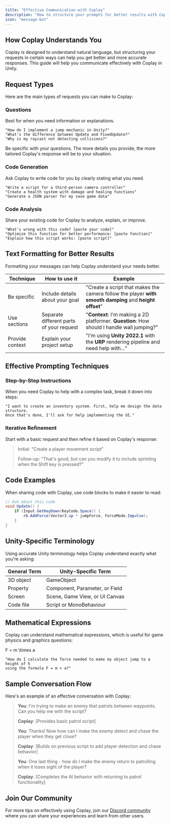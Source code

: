 ```yaml
---
title: "Effective Communication with Coplay"
description: "How to structure your prompts for better results with Coplay"
icon: "message-bot"
---
```


## How Coplay Understands You

Coplay is designed to understand natural language, but structuring your requests in certain ways can help you get better and more accurate responses. This guide will help you communicate effectively with Coplay in Unity.

## Request Types

Here are the main types of requests you can make to Coplay:

### Questions

Best for when you need information or explanations.

```
"How do I implement a jump mechanic in Unity?"
"What's the difference between Update and FixedUpdate?"
"Why is my raycast not detecting collisions?"
```

<Tip>
  Be specific with your questions. The more details you provide, the more
  tailored Coplay's response will be to your situation.
</Tip>

### Code Generation

Ask Coplay to write code for you by clearly stating what you need.

```
"Write a script for a third-person camera controller"
"Create a health system with damage and healing functions"
"Generate a JSON parser for my save game data"
```

### Code Analysis

Share your existing code for Coplay to analyze, explain, or improve.

```
"What's wrong with this code? [paste your code]"
"Optimize this function for better performance: [paste function]"
"Explain how this script works: [paste script]"
```

## Text Formatting for Better Results

Formatting your messages can help Coplay understand your needs better.

| Technique       | How to use it                            | Example                                                                                                 |
| --------------- | ---------------------------------------- | ------------------------------------------------------------------------------------------------------- |
| Be specific     | Include details about your goal          | "Create a script that makes the camera follow the player **with smooth damping** and **height offset**" |
| Use sections    | Separate different parts of your request | "**Context**: I'm making a 2D platformer. **Question**: How should I handle wall jumping?"              |
| Provide context | Explain your project setup               | "I'm using **Unity 2022.1** with the **URP** rendering pipeline and need help with..."                  |

## Effective Prompting Techniques

### Step-by-Step Instructions

When you need Coplay to help with a complex task, break it down into steps:

```
"I want to create an inventory system. First, help me design the data structure.
Once that's done, I'll ask for help implementing the UI."
```

### Iterative Refinement

Start with a basic request and then refine it based on Coplay's response:

> Initial: "Create a player movement script"
>
> Follow-up: "That's good, but can you modify it to include sprinting when the Shift key is pressed?"

## Code Examples

When sharing code with Coplay, use code blocks to make it easier to read:

```csharp
// Ask about this code
void Update() {
    if (Input.GetKeyDown(KeyCode.Space)) {
        rb.AddForce(Vector3.up * jumpForce, ForceMode.Impulse);
    }
}
```

## Unity-Specific Terminology

Using accurate Unity terminology helps Coplay understand exactly what you're asking:

| General Term | Unity-Specific Term            |
| ------------ | ------------------------------ |
| 3D object    | GameObject                     |
| Property     | Component, Parameter, or Field |
| Screen       | Scene, Game View, or UI Canvas |
| Code file    | Script or MonoBehaviour        |

## Mathematical Expressions

Coplay can understand mathematical expressions, which is useful for game physics and graphics questions:

<Latex>F = m \times a</Latex>

```
"How do I calculate the force needed to make my object jump to a height of h
using the formula F = m × a?"
```

## Sample Conversation Flow

Here's an example of an effective conversation with Coplay:

> **You**: I'm trying to make an enemy that patrols between waypoints. Can you help me with the script?
>
> **Coplay**: [Provides basic patrol script]
>
> **You**: Thanks! Now how can I make the enemy detect and chase the player when they get close?
>
> **Coplay**: [Builds on previous script to add player detection and chase behavior]
>
> **You**: One last thing - how do I make the enemy return to patrolling when it loses sight of the player?
>
> **Coplay**: [Completes the AI behavior with returning to patrol functionality]

## Join Our Community

For more tips on effectively using Coplay, join our [Discord community](http://discord.com/invite/KmGfEr6d3v) where you can share your experiences and learn from other users.
